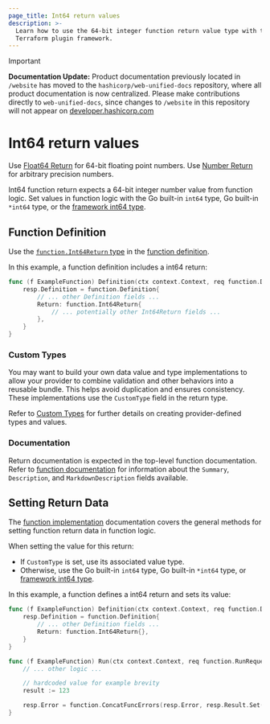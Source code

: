 ```yaml
---
page_title: Int64 return values
description: >-
  Learn how to use the 64-bit integer function return value type with the
  Terraform plugin framework.
---
```


> [!IMPORTANT]  
> **Documentation Update:** Product documentation previously located in `/website` has moved to the `hashicorp/web-unified-docs` repository, where all product documentation is now centralized. Please make contributions directly to `web-unified-docs`, since changes to `/website` in this repository will not appear on [developer.hashicorp.com](https://developer.hashicorp.com)

# Int64 return values

<Tip>

Use [Float64 Return](/terraform/plugin/framework/functions/returns/float64) for 64-bit floating point numbers. Use [Number Return](/terraform/plugin/framework/functions/returns/number) for arbitrary precision numbers.

</Tip>

Int64 function return expects a 64-bit integer number value from function logic. Set values in function logic with the Go built-in `int64` type, Go built-in `*int64` type, or the [framework int64 type](/terraform/plugin/framework/handling-data/types/int64).

## Function Definition

Use the [`function.Int64Return` type](https://pkg.go.dev/github.com/hashicorp/terraform-plugin-framework/function#Int64Return) in the [function definition](/terraform/plugin/framework/functions/implementation#definition-method).

In this example, a function definition includes a int64 return:

```go
func (f ExampleFunction) Definition(ctx context.Context, req function.DefinitionRequest, resp *function.DefinitionResponse) {
    resp.Definition = function.Definition{
        // ... other Definition fields ...
        Return: function.Int64Return{
            // ... potentially other Int64Return fields ...
        },
    }
}
```

### Custom Types

You may want to build your own data value and type implementations to allow your provider to combine validation and other behaviors into a reusable bundle. This helps avoid duplication and ensures consistency. These implementations use the `CustomType` field in the return type.

Refer to [Custom Types](/terraform/plugin/framework/handling-data/types/custom) for further details on creating provider-defined types and values.

### Documentation

Return documentation is expected in the top-level function documentation. Refer to [function documentation](/terraform/plugin/framework/functions/documentation) for information about the `Summary`, `Description`, and `MarkdownDescription` fields available.

## Setting Return Data

The [function implementation](/terraform/plugin/framework/functions/implementation) documentation covers the general methods for setting function return data in function logic.

When setting the value for this return:

* If `CustomType` is set, use its associated value type.
* Otherwise, use the Go built-in `int64` type, Go built-in `*int64` type, or [framework int64 type](/terraform/plugin/framework/handling-data/types/int64).

In this example, a function defines a int64 return and sets its value:

```go
func (f ExampleFunction) Definition(ctx context.Context, req function.DefinitionRequest, resp *function.DefinitionResponse) {
    resp.Definition = function.Definition{
        // ... other Definition fields ...
        Return: function.Int64Return{},
    }
}

func (f ExampleFunction) Run(ctx context.Context, req function.RunRequest, resp *function.RunResponse) {
    // ... other logic ...

    // hardcoded value for example brevity
    result := 123

    resp.Error = function.ConcatFuncErrors(resp.Error, resp.Result.Set(ctx, &result))
}
```

